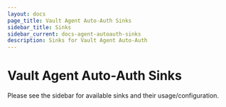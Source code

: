 ```yaml
---
layout: docs
page_title: Vault Agent Auto-Auth Sinks
sidebar_title: Sinks
sidebar_current: docs-agent-autoauth-sinks
description: Sinks for Vault Agent Auto-Auth
---
```


# Vault Agent Auto-Auth Sinks

Please see the sidebar for available sinks and their usage/configuration.
